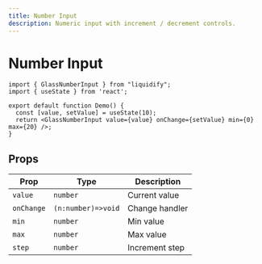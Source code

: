 ```yaml
---
title: Number Input
description: Numeric input with increment / decrement controls.
---
```


# Number Input

```tsx live
import { GlassNumberInput } from "liquidify";
import { useState } from 'react';

export default function Demo() {
  const [value, setValue] = useState(10);
  return <GlassNumberInput value={value} onChange={setValue} min={0} max={20} />;
}
```

## Props

| Prop | Type | Description |
|------|------|-------------|
| `value` | `number` | Current value |
| `onChange` | `(n:number)=>void` | Change handler |
| `min` | `number` | Min value |
| `max` | `number` | Max value |
| `step` | `number` | Increment step |

